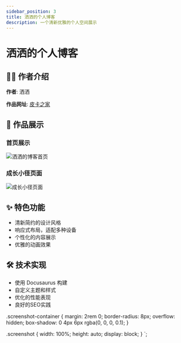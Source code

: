 ```yaml
---
sidebar_position: 3
title: 洒洒的个人博客
description: 一个清新优雅的个人空间展示
---
```



# 洒洒的个人博客

## 👩‍💻 作者介绍

**作者**: 洒洒

**作品网址**: [皮卡之家](https://my-website-a.vercel.app/)

## 🎨 作品展示

### 首页展示
<div className="screenshot-container">
  <img 
    src="/screenshot/screencapture-pika-s-home-vercel-app-2024-11-24-23_08_34.png" 
    alt="洒洒的博客首页"
    className="screenshot"
  />
</div>

### 成长小径页面
<div className="screenshot-container">
  <img 
    src="/screenshot/screencapture-pika-s-home-vercel-app-growth-path-2024-11-24-23_08_45.png" 
    alt="成长小径页面"
    className="screenshot"
  />
</div>

## ✨ 特色功能

- 清新简约的设计风格
- 响应式布局，适配多种设备
- 个性化的内容展示
- 优雅的动画效果

## 🛠️ 技术实现

- 使用 Docusaurus 构建
- 自定义主题和样式
- 优化的性能表现
- 良好的SEO实践

.screenshot-container {
  margin: 2rem 0;
  border-radius: 8px;
  overflow: hidden;
  box-shadow: 0 4px 6px rgba(0, 0, 0, 0.1);
}

.screenshot {
  width: 100%;
  height: auto;
  display: block;
}
`; 